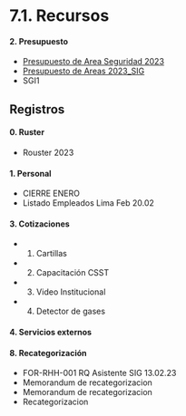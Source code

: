 # 7.1. Recursos

#### 2. Presupuesto
  - [Presupuesto de Area Seguridad 2023](https://gmiperu.sharepoint.com/:x:/r/sites/ESTRUCTURASIGGMI/Documentos%20compartidos/ESTRUCTURA%20SIG%20GMI/7.1.%20RECURSOS/3.%20Registros/2023/2.%20Presupuesto/Presupuesto%20de%20Area%20Seguridad%202023.xlsx?d=w33e61bef000e40f18caa49f2c6d07199&csf=1&web=1&e=jOp6a0)
  - [Presupuesto de Areas 2023_SIG](https://gmiperu.sharepoint.com/:x:/r/sites/ESTRUCTURASIGGMI/Documentos%20compartidos/ESTRUCTURA%20SIG%20GMI/7.1.%20RECURSOS/3.%20Registros/2023/2.%20Presupuesto/Presupuesto%20de%20Areas%202023_SIG.xlsx?d=w917da181f43343f68b503ceefcf95357&csf=1&web=1&e=0pDVdq)
  - SGI1

## Registros

#### 0. Ruster
  - Rouster 2023

#### 1. Personal
  - CIERRE ENERO
  - Listado Empleados Lima Feb 20.02


#### 3. Cotizaciones
  - 1. Cartillas
  - 2. Capacitación CSST
  - 3. Video Institucional
  - 4. Detector de gases

#### 4. Servicios externos

#### 8. Recategorización
  - FOR-RHH-001 RQ Asistente SIG 13.02.23
  - Memorandum de recategorizacion
  - Memorandum de recategorizacion
  - Recategorizacion  